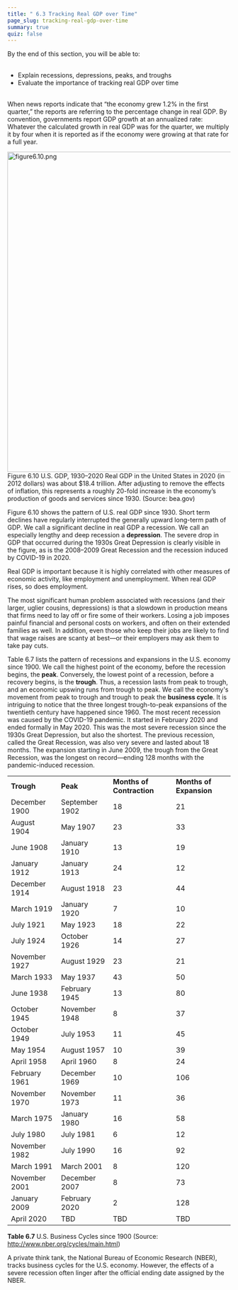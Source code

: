 ```yaml
---
title: " 6.3 Tracking Real GDP over Time"
page_slug: tracking-real-gdp-over-time
summary: true
quiz: false
---
```

<div className="content-chunk" data-subsection-id = "LEARNING-OBJECTIVES-170pt">
<Info title="LEARNING OBJECTIVES">
By the end of this section, you will be able to: <br/>
<ul> <br/>
<li>Explain recessions, depressions, peaks, and troughs</li><li>Evaluate the importance of tracking real GDP over time</li> <br/>
</ul>
</Info>
</div>
<div className="content-chunk" data-subsection-id = "Learning-Objectives-629t">
When news reports indicate that “the economy grew 1.2% in the first quarter,” the reports are referring to the percentage change in real GDP. By convention, governments report GDP growth at an annualized rate: Whatever the calculated growth in real GDP was for the quarter, we multiply it by four when it is reported as if the economy were growing at that rate for a full year.

<Image
  style="aspect-ratio:1123/721;"
  src="https://nbjrajrmujlgxmcvqsge.supabase.co/storage/v1/object/public/strapi/files/figure6.10.png-6889942dfbb406562873eda4485bc43c.png"
  alt="figure6.10.png"
  width="1123"
  height="721">
Figure 6.10 U.S. GDP, 1930–2020 Real GDP in the United States in 2020 (in 2012 dollars) was about $18.4 trillion. After adjusting to remove the effects of inflation, this represents a roughly 20-fold increase in the economy’s production of goods and services since 1930. (Source: bea.gov)
</Image>

Figure 6.10 shows the pattern of U.S. real GDP since 1930. Short term declines have regularly interrupted the generally upward long-term path of GDP. We call a significant decline in real GDP a recession. We call an especially lengthy and deep recession a **depression**. The severe drop in GDP that occurred during the 1930s Great Depression is clearly visible in the figure, as is the 2008–2009 Great Recession and the recession induced by COVID-19 in 2020.

Real GDP is important because it is highly correlated with other measures of economic activity, like employment and unemployment. When real GDP rises, so does employment.

The most significant human problem associated with recessions (and their larger, uglier cousins, depressions) is that a slowdown in production means that firms need to lay off or fire some of their workers. Losing a job imposes painful financial and personal costs on workers, and often on their extended families as well. In addition, even those who keep their jobs are likely to find that wage raises are scanty at best—or their employers may ask them to take pay cuts.

Table 6.7 lists the pattern of recessions and expansions in the U.S. economy since 1900. We call the highest point of the economy, before the recession begins, the **peak**. Conversely, the lowest point of a recession, before a recovery begins, is the **trough**. Thus, a recession lasts from peak to trough, and an economic upswing runs from trough to peak. We call the economy's movement from peak to trough and trough to peak the **business cycle**. It is intriguing to notice that the three longest trough-to-peak expansions of the twentieth century have happened since 1960. The most recent recession was caused by the COVID-19 pandemic. It started in February 2020 and ended formally in May 2020. This was the most severe recession since the 1930s Great Depression, but also the shortest. The previous recession, called the Great Recession, was also very severe and lasted about 18 months. The expansion starting in June 2009, the trough from the Great Recession, was the longest on record—ending 128 months with the pandemic-induced recession.

|     |     |     |     |
| --- | --- | --- | --- |
| **Trough** | **Peak** | **Months of Contraction** | **Months of Expansion** |
| December 1900 | September 1902 | 18  | 21  |
| August 1904 | May 1907 | 23  | 33  |
| June 1908 | January 1910 | 13  | 19  |
| January 1912 | January 1913 | 24  | 12  |
| December 1914 | August 1918 | 23  | 44  |
| March 1919 | January 1920 | 7   | 10  |
| July 1921 | May 1923 | 18  | 22  |
| July 1924 | October 1926 | 14  | 27  |
| November 1927 | August 1929 | 23  | 21  |
| March 1933 | May 1937 | 43  | 50  |
| June 1938 | February 1945 | 13  | 80  |
| October 1945 | November 1948 | 8   | 37  |
| October 1949 | July 1953 | 11  | 45  |
| May 1954 | August 1957 | 10  | 39  |
| April 1958 | April 1960 | 8   | 24  |
| February 1961 | December 1969 | 10  | 106 |
| November 1970 | November 1973 | 11  | 36  |
| March 1975 | January 1980 | 16  | 58  |
| July 1980 | July 1981 | 6   | 12  |
| November 1982 | July 1990 | 16  | 92  |
| March 1991 | March 2001 | 8   | 120 |
| November 2001 | December 2007 | 8   | 73  |
| January 2009 | February 2020 | 2   | 128 |
| April 2020 | TBD | TBD | TBD |

**Table 6.7** U.S. Business Cycles since 1900 (Source: http://www.nber.org/cycles/main.html)

A private think tank, the National Bureau of Economic Research (NBER), tracks business cycles for the U.S. economy. However, the effects of a severe recession often linger after the official ending date assigned by the NBER.
</div>
